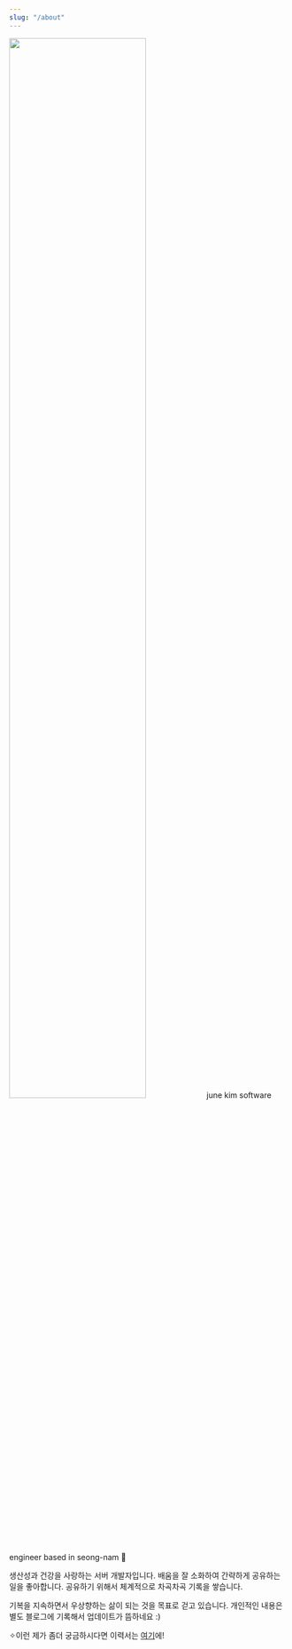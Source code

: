 ```yaml
---
slug: "/about"
---
```



<img src="banner.png" width="70%" sx={{mt:0}}/>
<Text sx={{ fontSize: [4, 5, 6], fontWeight: `bold`, color: `heading`, mt: 3, fontFamily:`Major Mono Display`}}>
  june kim

</Text>
<Text sx={{ fontSize: [2, 3, 4], color: `heading`, mt: 2, fontFamily:`Major Mono Display`}}>
  software engineer based in seong-nam 🦦
</Text>


생산성과 건강을 사랑하는 서버 개발자입니다. 
배움을 잘 소화하여 간략하게 공유하는 일을 좋아합니다. 
공유하기 위해서 체계적으로 차곡차곡 기록을 쌓습니다. 

기복을 지속하면서 우상향하는 삶이 되는 것을 목표로 걷고 있습니다. 
개인적인 내용은 별도 블로그에 기록해서 업데이트가 뜸하네요 :) 

✧이런 제가 좀더 궁금하시다면 이력서는 [여기](https://www.notion.so/junebuug/June-Kim-8e317ecc41104d2f951da3f421231a3e)에! 


<Title text="발표 Presentations" />

- [개발정글에 떨어진 고슴도치는 어떻게 살고 있을까](https://www.slideshare.net/junekim5030927/ss-138682097) <sub> From Dev C Seoul 'We're Ordinary IT People', March 2019</sub>

- [한번 더 나에게 질풍같은 코딩을](https://www.slideshare.net/junekim5030927/ss-85412706) <sub>GDG Campus KR 1주년 파티 '성장', December 2017 </sub>

- [우아한 테크캠프 후기 발표](https://weird-retrospective.splashthat.com/) <sub>이상한 모임 '회고는 가치가 있다', December 2017 </sub>


<Title text="커뮤니티 활동 Community Contribution" />

- 2017-2018 Djangogirls Seoul 오가나이저 

- 2018 WomenTechmakers Korea 오가나이저 

- 2020,2023,2024 글또 4기/8기/9기 멤버

- 2020, 2022, 2023 분당여성IT모임 BITWN 멤버

